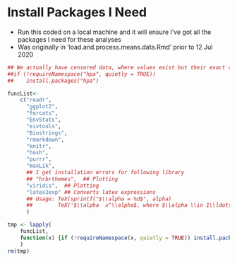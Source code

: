 # Install Packages I Need 
- Run this coded on a local machine and it will ensure I've got all the packages I need for these analyses
- Was originally in 'load.and.process.means.data.Rmd' prior to 12 Jul 2020

```r

## We actually have censored data, where values exist but their exact value is unknown beyond the fact they are less than some threshold, not truncated data, which ignores data outside of a range.
##if (!requireNamespace("hpa", quietly = TRUE))
##    install.packages("hpa")

funcList<-
    c("readr",
      "ggplot2",
      "forcats", 
      "EnvStats",
      "eivtools",
      "Biostrings",
      "rmarkdown",
      "knitr",
      "hash",
      "purrr",
      "maxLik",
      ## I get installation errors for following library
      ## "hrbrthemes",  ## Plotting 
      "viridis",  ## Plotting
      "latex2exp" ## Converts latex expressions
      ## Usage: TeX(sprintf("$\\alpha = %d$", alpha)
      ##        TeX('$\\alpha  x^\\alpha$, where $\\alpha \\in 1\\ldots 5$')
      )

tmp <- lapply(
    funcList,
    function(x) {if (!requireNamespace(x, quietly = TRUE)) install.packages(x, lib=Sys.getenv("R_LIBS_USER"))}
    )
rm(tmp)
```
